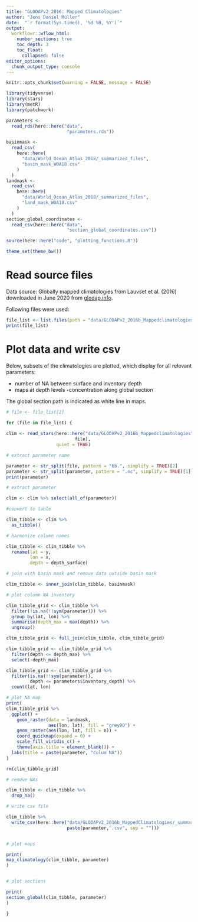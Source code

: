 ```yaml
---
title: "GLODAPv2_2016: Mapped Climatologies"
author: "Jens Daniel Müller"
date:  "`r format(Sys.time(), '%d %B, %Y')`"
output: 
  workflowr::wflow_html:
    number_sections: true
    toc_depth: 3
    toc_float:
      collapsed: false
editor_options:
  chunk_output_type: console
---
```


```r
knitr::opts_chunk$set(warning = FALSE, message = FALSE)
```

```r
library(tidyverse)
library(stars)
library(metR)
library(patchwork)
```


```r
parameters <-
  read_rds(here::here("data",
                       "parameters.rds"))
```

```r
basinmask <-
  read_csv(
    here::here(
      "data/World_Ocean_Atlas_2018/_summarized_files",
      "basin_mask_WOA18.csv"
    )
  )
landmask <-
  read_csv(
    here::here(
      "data/World_Ocean_Atlas_2018/_summarized_files",
      "land_mask_WOA18.csv"
    )
  )
section_global_coordinates <-
  read_csv(here::here("data",
                       "section_global_coordinates.csv"))

```

```r
source(here::here("code", "plotting_functions.R"))
```

```r
theme_set(theme_bw())
```



# Read source files

Data source: Globally mapped climatologies from Lauvset et al. (2016) downloaded in June 2020 from [glodap.info](https://www.glodap.info/).

Following files were used: 

```r

file_list <- list.files(path = "data/GLODAPv2_2016b_Mappedclimatologies", pattern = "*.nc")
print(file_list)

```

# Plot data and write csv

Below, subsets of the climatologies are plotted, which display for all relevant parameters:

- number of NA between surface and inventory depth
- maps at depth levels
-concentration along global section

The global section path is indicated as white line in maps.

```r

# file <- file_list[2]

for (file in file_list) {
 
clim <- read_stars(here::here("data/GLODAPv2_2016b_Mappedclimatologies",
                          file),
                   quiet = TRUE)

# extract parameter name

parameter <- str_split(file, pattern = "6b.", simplify = TRUE)[2]
parameter <- str_split(parameter, pattern = ".nc", simplify = TRUE)[1]
print(parameter)

# extract parameter

clim <- clim %>% select(all_of(parameter))

#convert to table

clim_tibble <- clim %>% 
  as_tibble()

# harmonize column names

clim_tibble <- clim_tibble %>% 
  rename(lat = y,
         lon = x,
         depth = depth_surface)

# join with basin mask and remove data outside basin mask

clim_tibble <- inner_join(clim_tibble, basinmask)

# plot column NA inventory

clim_tibble_grid <- clim_tibble %>%
  filter(!is.na(!!sym(parameter))) %>%
  group_by(lat, lon) %>%
  summarise(depth_max = max(depth)) %>%
  ungroup()

clim_tibble_grid <- full_join(clim_tibble, clim_tibble_grid)

clim_tibble_grid <- clim_tibble_grid %>%
  filter(depth <= depth_max) %>%
  select(-depth_max)

clim_tibble_grid <- clim_tibble_grid %>%
  filter(is.na(!!sym(parameter)),
         depth <= parameters$inventory_depth) %>%
  count(lat, lon)

# plot NA map
print(
clim_tibble_grid %>% 
  ggplot() +
    geom_raster(data = landmask,
                aes(lon, lat), fill = "grey80") +
    geom_raster(aes(lon, lat, fill = n)) +
    coord_quickmap(expand = 0) +
    scale_fill_viridis_c() +
    theme(axis.title = element_blank()) +
  labs(title = paste(parameter, "colum NA"))
)

rm(clim_tibble_grid)

# remove NAs

clim_tibble <- clim_tibble %>% 
  drop_na()

# write csv file

clim_tibble %>% 
  write_csv(here::here("data/GLODAPv2_2016b_MappedClimatologies/_summarized_files",
                       paste(parameter,".csv", sep = "")))


# plot maps

print(
map_climatology(clim_tibble, parameter)
)


# plot sections

print(
section_global(clim_tibble, parameter)
)

}


```
